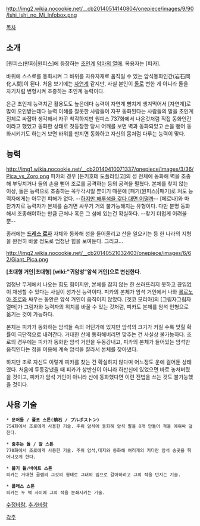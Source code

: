 http://img2.wikia.nocookie.net/__cb20140514140804/onepiece/images/9/90/Ishi_Ishi_no_Mi_Infobox.png 

[[목차]]

== 소개 ==
[원피스(만화)|원피스]에 등장하는 [[초인계]] [[악마의 열매]]. 복용자는 [피카].

바위에 스스로를 동화시켜 그 바위를 자유자재로 움직일 수 있는 암석동화인간(岩石同化人間)이 된다. 처음 보기에는 [[자연계]] 같지만, 사실 본인이 [[돌]]로 변한 게 아니라 돌을 자기처럼 변형시켜 조종하는 초인계 능력이다.

은근 초인계 능력치곤 활용도도 높은데다 능력이 자연계 뺨치게 생겨먹어서 [자연계]로 많이 오인받는데다 능력 이해를 잘못한 사람들이 자꾸 동화된다는 사람들의 말을 초인계 전체로 싸잡아 생각해서 자꾸 착각하지만 원피스 737화에서 나온것처럼 직접 동화인간이라고 했었고 동화한 상태로 첫등장한 당시 어깨를 보면 벽과 동화되있고 손을 뻗어 동화시키기도 하는거 보면 바위를 만지면 동화하고 자신의 몸처럼 다루는 능력이 맞다.

== 능력 ==
http://img1.wikia.nocookie.net/__cb20140410071337/onepiece/images/3/36/Pica_vs_Zoro.png
피카의 경우 [돈키호테 도플라밍고]의 성 전체에 동화해 벽을 조종해 부딪치거나 돌의 손을 뻗어 조로를 공격하는 등의 공격을 펼쳤다. 본체를 찾지 않는 이상, 돌은 능력으로 조종하는 꼭두각시일 뿐이기 때문에 [패기(원피스)|패기]로 처도 능력자에게는 아무런 피해가 없다. --[[드라군 놀이|하지만 해루석을 갖다 대면 어떨까]]-- [페로나]와 마찬가지로 능력자가 본체를 숨기면 싸우기 거의 불가능해지는 유형이다. 다만 분명 동화해서 조종해야하는 만큼 근처나 혹은 그 섬에 있는건 확실하다. --찾기 더럽게 어려울 뿐--

종래에는 '''[[드레스 로자]]''' 자체와 동화해 성을 들어올리고 산을 일으키는 등 한 나라의 지형을 완전히 바꿀 정도로 엄청난 힘을 보여둔다. 그리고...


http://img2.wikia.nocookie.net/__cb20140521032403/onepiece/images/6/62/Giant_Pica.png

'''[초대형 거인|초대형] [wiki:"귀암성"암석 거인]으로 변신한다.'''

엄청난 무게에서 나오는 힘도 힘이지만, 본체를 잡지 않는 한 쓰러뜨리지 못하고 끊임없이 재생할 수 있다는 사실이 성가신 능력이다. 피카의 본체가 암석 거인에서 나와 [[롤로노아 조로]]와 싸우는 동안은 암석 거인이 움직이지 않았다. [겟코 모리아]의 [그림자그림자 열매]가 그림자와 능력자의 위치를 바꿀 수 있는 것처럼, 피카도 본체를 암석 인형으로 옮기는 것이 가능하다.

본체는 피카가 동화하는 암석들 속의 어딘가에 있지만 암석의 크기가 커질 수록 맞힐 확률이 극단적으로 내려간다. 거대한 산에 동화해버리면 맞추는 건 사실상 불가능하다. 조로의 경우에는 피카가 동화한 암석 거인을 두동강내고, 피카의 본체가 들어있는 암석만 움직인다는 점을 이용해 계속 암석을 잘라서 본체를 찾아냈다.

하지만 조로 자신도 이렇게 피카를 찾는 건 확실하지 않다며 어느정도 운에 걸어둔 상태였다. 처음에 두동강냈을 때 피카가 상반신이 아니라 하반신에 있었으면 바로 놓쳐버렸을 것이고, 피카가 암석 거인이 아니라 산에 동화했다면 이런 전법을 쓰는 것도 불가능했을 것이다.

== 사용 기술 ==
 * '''문어돌 / 풀포 스톤(蛸石 / プルポストン)'''
 754화에서 조로에게 사용한 기술. 주위 암석에 동화해 암석 팔을 8개 만들어 적을 에워싸 덮친다.

 * '''춤추는 돌 / 찰 스톤'''
 770화에서 조로에게 사용한 기술. 주위 암석,대지와 동화해 여러개의 커다란 암석 송곳을 튀어나오게 한다.

 * '''물기 돌/바이트 스톤'''
 피카는 거대한 골렘의 그것의 형태로 그녀의 입으로 갈아하려고 그의 적을 던지는 기술.

 * '''플래스 스톤'''
 피카는 두 벽 사이에 그의 적을 분쇄시키는 기술.

[[수정바람]], [[추가바람]]

[[각주]]
